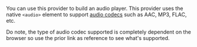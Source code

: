 You can use this provider to build an audio player. This provider uses the native `<audio>`
element to support [audio codecs][codecs] such as AAC, MP3, FLAC, etc.

Do note, the type of audio codec supported is completely dependent on the browser so use the prior
link as reference to see what's supported.

[codecs]: https://developer.mozilla.org/en-US/docs/Web/Media/Formats/Audio_codecs

